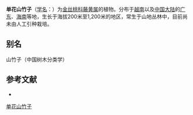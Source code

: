 {{Speciesbox
| name = 单花山竹子
| status = 
| status_system = 
| image =
| genus = Garcinia
| species = oligantha
| authority = Merr.
}}

'''单花山竹子'''（[[学名|学名]]：{{lang|la|''Garcinia oligantha''}}）为[[金丝桃科|金丝桃科]][[藤黄属|藤黄属]]的植物。分布于[[越南|越南]]以及[[中国大陆|中国大陆]]的[[广东|广东]]、[[海南|海南]]等地，生长于海拔200米至1,200米的地区，常生于山地丛林中，目前尚未由人工引种栽培。

== 别名 ==
山竹子（中国树木分类学）

== 参考文献 ==
<div class="references-small">
* {{cite web| url =http://www.bioinfo.cn/db05/KmzwSpecies.php?action=view&id=3844| title =单花山竹子| work =《中国高等植物数据库全库》| publisher =中国科学院微生物研究所| author =昆明植物研究所| accessdate =2009-02-24| deadurl =yes| archiveurl =https://web.archive.org/web/20160305090115/http://www.bioinfo.cn/db05/KmzwSpecies.php?action=view&id=3844| archivedate =2016-03-05}}
</div>
{{Taxonbar|from=Q10906371}}

[[Category:藤黄属|单花山竹子]]


{{植物小作品}}